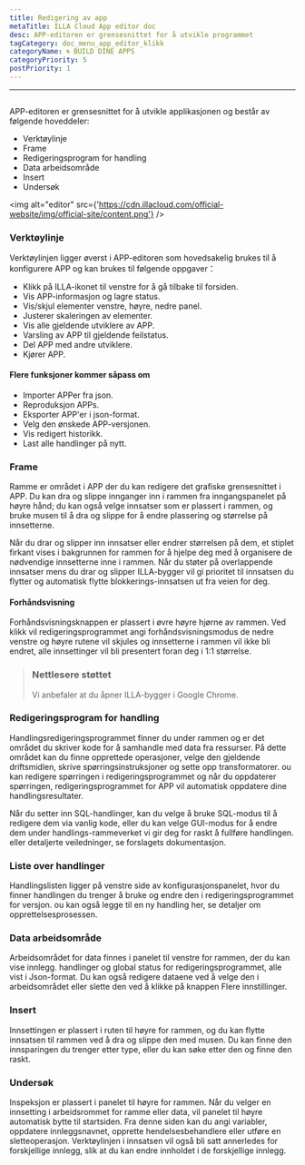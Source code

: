 ```yaml
---
title: Redigering av app
metaTitle: ILLA Cloud App editor doc
desc: APP-editoren er grensesnittet for å utvikle programmet
tagCategory: doc_menu_app_editor_klikk
categoryName: 🌀 BUILD DINE APPS
categoryPriority: 5
postPriority: 1
---
```


* * *

## <h2 hidden>Appredaktør</h2>

APP-editoren er grensesnittet for å utvikle applikasjonen og består av følgende hoveddeler:

-   Verktøylinje
-   Frame
-   Redigeringsprogram for handling
-   Data arbeidsområde
-   Insert
-   Undersøk

<img alt="editor" src={'https://cdn.illacloud.com/official-website/img/official-site/content.png'} />

### Verktøylinje

Verktøylinjen ligger øverst i APP-editoren som hovedsakelig brukes til å konfigurere APP og kan brukes til følgende oppgaver：

-   Klikk på ILLA-ikonet til venstre for å gå tilbake til forsiden.
-   Vis APP-informasjon og lagre status.
-   Vis/skjul elementer venstre, høyre, nedre panel.
-   Justerer skaleringen av elementer.
-   Vis alle gjeldende utviklere av APP.
-   Varsling av APP til gjeldende feilstatus.
-   Del APP med andre utviklere.
-   Kjører APP.

#### Flere funksjoner kommer såpass om

-   Importer APPer fra json.
-   Reproduksjon APPs.
-   Eksporter APP'er i json-format.
-   Velg den ønskede APP-versjonen.
-   Vis redigert historikk.
-   Last alle handlinger på nytt.

[//]: # "[Image]"

### Frame

Ramme er området i APP der du kan redigere det grafiske grensesnittet i APP. Du kan dra og slippe innganger inn i rammen fra inngangspanelet på høyre hånd; du kan også velge innsatser som er plassert i rammen, og bruke musen til å dra og slippe for å endre plassering og størrelse på innsetterne.

Når du drar og slipper inn innsatser eller endrer størrelsen på dem, et stiplet firkant vises i bakgrunnen for rammen for å hjelpe deg med å organisere de nødvendige innsetterne inne i rammen. Når du støter på overlappende innsatser mens du drar og slipper ILLA-bygger vil gi prioritet til innsatsen du flytter og automatisk flytte blokkerings-innsatsen ut fra veien for deg.

#### Forhåndsvisning

Forhåndsvisningsknappen er plassert i øvre høyre hjørne av rammen. Ved klikk vil redigeringsprogrammet angi forhåndsvisningsmodus de nedre venstre og høyre rutene vil skjules og innsetterne i rammen vil ikke bli endret, alle innsettinger vil bli presentert foran deg i 1:1 størrelse.

> ### Nettlesere støttet
>
> Vi anbefaler at du åpner ILLA-bygger i Google Chrome.

### Redigeringsprogram for handling

Handlingsredigeringsprogrammet finner du under rammen og er det området du skriver kode for å samhandle med data fra ressurser. På dette området kan du finne opprettede operasjoner, velge den gjeldende driftsmidlen, skrive spørringsinstruksjoner og sette opp transformatorer. ou kan redigere spørringen i redigeringsprogrammet og når du oppdaterer spørringen, redigeringsprogrammet for APP vil automatisk oppdatere dine handlingsresultater.

Når du setter inn SQL-handlinger, kan du velge å bruke SQL-modus til å redigere dem via vanlig kode, eller du kan velge GUI-modus for å endre dem under handlings-rammeverket vi gir deg for raskt å fullføre handlingen. eller detaljerte veiledninger, se forslagets dokumentasjon.

### Liste over handlinger

Handlingslisten ligger på venstre side av konfigurasjonspanelet, hvor du finner handlingen du trenger å bruke og endre den i redigeringsprogrammet for versjon. ou kan også legge til en ny handling her, se detaljer om opprettelsesprosessen.

### Data arbeidsområde

Arbeidsområdet for data finnes i panelet til venstre for rammen, der du kan vise innlegg. handlinger og global status for redigeringsprogrammet, alle vist i Json-format. Du kan også redigere dataene ved å velge den i arbeidsområdet eller slette den ved å klikke på knappen Flere innstillinger.

### Insert

Innsettingen er plassert i ruten til høyre for rammen, og du kan flytte innsatsen til rammen ved å dra og slippe den med musen. Du kan finne den innsparingen du trenger etter type, eller du kan søke etter den og finne den raskt.

[//]: # "[Image]"

### Undersøk

Inspeksjon er plassert i panelet til høyre for rammen. Når du velger en innsetting i arbeidsrommet for ramme eller data, vil panelet til høyre automatisk bytte til startsiden. Fra denne siden kan du angi variabler, oppdatere innleggsnavnet, opprette hendelsesbehandlere eller utføre en sletteoperasjon. Verktøylinjen i innsatsen vil også bli satt annerledes for forskjellige innlegg, slik at du kan endre innholdet i de forskjellige innlegg.
